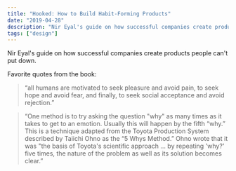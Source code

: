```yaml
---
title: "Hooked: How to Build Habit-Forming Products"
date: "2019-04-28"
description: "Nir Eyal's guide on how successful companies create products people can't put down."
tags: ["design"]
---
```


Nir Eyal's guide on how successful companies create products people can't put down.

Favorite quotes from the book:

> “all humans are motivated to seek pleasure and avoid pain, to seek hope and avoid fear, and finally, to seek social acceptance and avoid rejection.”

> “One method is to try asking the question "why" as many times as it takes to get to an emotion. Usually this will happen by the fifth “why.” This is a technique adapted from the Toyota Production System described by Taiichi Ohno as the “5 Whys Method.” Ohno wrote that it was "the basis of Toyota's scientific approach ... by repeating 'why?' five times, the nature of the problem as well as its solution becomes clear.”

